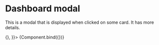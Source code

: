 
<Meta title="Modules/Dashboard modal" component={ModalDashboard} />

# Dashboard modal

This is a modal that is displayed when clicked on some card. It has more details.


<Canvas>
  <Story
    name="Dashboard modal"
    args={{
      data: {
        type: "score",
        value: 53,
        maxValue: 83,
        minValue: 30,
        change: 2,
        title: "Score",
        values: [
          { ts: new Date("2021-04-13T19:30:00Z"), value: 52 },
          { ts: new Date("2021-04-13T19:35:00Z"), value: 53 },
        ],
      },
      handleClose: () => {},
    }}>
    {Component.bind({})}
  </Story>
</Canvas>
